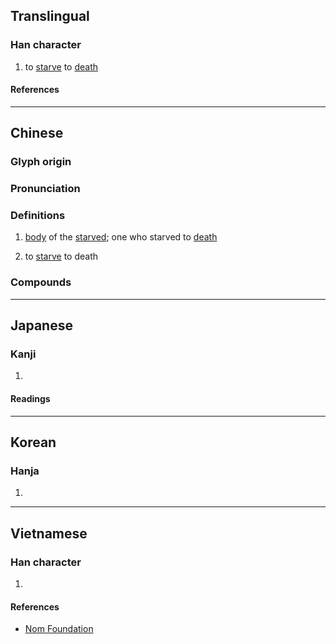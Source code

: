 {{character info}}
==Translingual==

===Han character===
{{Han char|rn=78|rad=歹|as=07|sn=11|four=12247|canj=MNBND|ids=⿰歹孚}}

# to [[starve]] to [[death]]

====References====
{{Han ref|kx=0580.340|dkj=16464|dj=0973.100|hdz=21387.260|uh=6B8D}}

----

==Chinese==
{{zh-forms}}

===Glyph origin===
{{Han etym}}

===Pronunciation===
{{zh-pron
|m=piǎo
|c=piu5
|mc=y
|oc=y
|ma=
|cat=n,v
}}

===Definitions===
{{zh-hanzi}}

# {{lb|zh|literary}} [[body]] of the [[starved]]; one who starved to [[death]]
# {{lb|zh|literary}} to [[starve]] to death

===Compounds===
{{zh-der|餓殍枕藉|餒殍相望}}

----

==Japanese==

===Kanji===
{{ja-kanji|grade=|rs=歹07}}

# {{rfdef|ja|sort=歹07}}

====Readings====
{{ja-readings
|goon=び, びょう, ふ
|kanon=ひ, ひょう, ふ
|kun=うえじに
}}

----

==Korean==

===Hanja===
{{ko-hanja|표}}

# {{rfdef|ko|sort=歹07}}

----

==Vietnamese==

===Han character===
{{vi-readings|rs=歹07|reading=bẽo}}

# {{rfdef|vi|sort=歹07}}

====References====
* [http://nomfoundation.org/common/nom_details.php?codepoint=6b8d Nom Foundation]